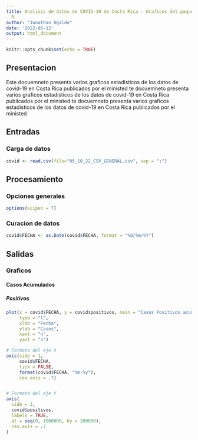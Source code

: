 ---
title: Analisis de datos de COVID-19 de Costa Rica - Graficos del paquete basico de
  R
author: "Jonathan Ugalde"
date: '2022-05-12'
output: html_document
---

```{r setup, include=FALSE}
knitr::opts_chunk$set(echo = TRUE)
```

## Presentacion

Este docuemneto presenta varios graficos estadisticos de los datos de covid-19 en Costa Rica publicados por el ministed
te docuemneto presenta varios graficos estadisticos de los datos de covid-19 en Costa Rica publicados por el ministed
te docuemneto presenta varios graficos estadisticos de los datos de covid-19 en Costa Rica publicados por el ministed


## Entradas 

### Carga de datos



```{r}
covid <- read.csv(file="05_10_22_CSV_GENERAL.csv", sep = ";")
```

## Procesamiento  

### Opciones generales

```{r opciones-generales}
options(scipen = 7)
```


### Curacion de datos  
```{r conversion-fecha}
covid$FECHA <- as.Date(covid$FECHA, format = "%d/%m/%Y")
```


## Salidas  

### Graficos  

#### Casos Acumulados  

##### Positivos  

```{r casos-positivos-acumulados}
plot(x = covid$FECHA, y = covid$positivos, main = "Casos Positivos acumulados de Covid-19 en Costa Rica", 
     type = "l",
     xlab = "Fecha",
     ylab = "Casos", 
     xaxt = "n", 
     yaxt = "n")

# Formato del eje X
axis(side = 1,
     covid$FECHA,
     tick = FALSE,
     format(covid$FECHA, "%m-%y"),
     cex.axis = .7)  


# Formato del eje Y
axis(
  side = 2,
  covid$positivos,
  labels = TRUE,  
  at = seq(0, 1000000, by = 200000),
  cex.axis = .7
)



```



